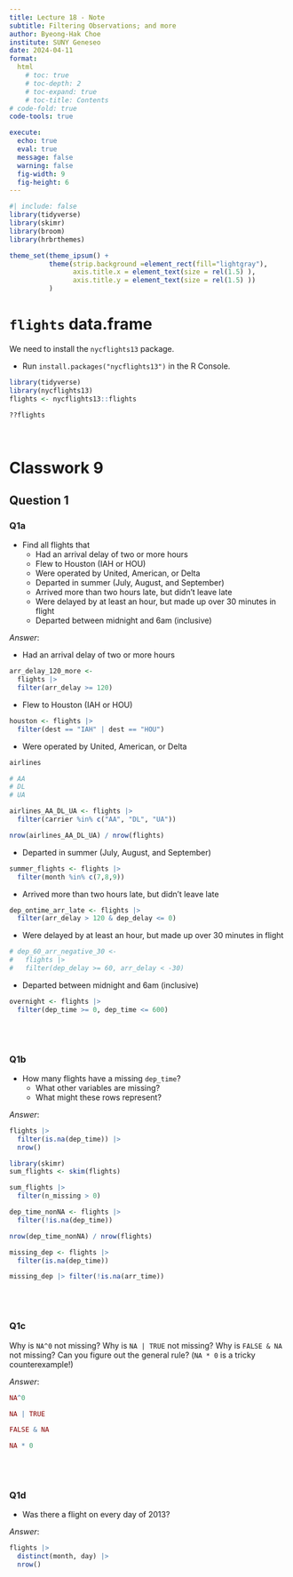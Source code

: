 ```yaml
---
title: Lecture 18 - Note
subtitle: Filtering Observations; and more
author: Byeong-Hak Choe
institute: SUNY Geneseo
date: 2024-04-11
format: 
  html
    # toc: true
    # toc-depth: 2
    # toc-expand: true
    # toc-title: Contents
# code-fold: true
code-tools: true

execute:
  echo: true
  eval: true
  message: false
  warning: false
  fig-width: 9
  fig-height: 6
---
```

```r
#| include: false
library(tidyverse)
library(skimr)
library(broom)
library(hrbrthemes)

theme_set(theme_ipsum() +
          theme(strip.background =element_rect(fill="lightgray"),
                axis.title.x = element_text(size = rel(1.5) ),
                axis.title.y = element_text(size = rel(1.5) ))
          )

```


# `flights` data.frame
We need to install the `nycflights13` package.

  - Run `install.packages("nycflights13")` in the R Console.


```r
library(tidyverse)
library(nycflights13)
flights <- nycflights13::flights

??flights

```
<br>

# Classwork 9

## Question 1

### Q1a
- Find all flights that
  - Had an arrival delay of two or more hours
  - Flew to Houston (IAH or HOU)
  - Were operated by United, American, or Delta
  - Departed in summer (July, August, and September)
  - Arrived more than two hours late, but didn’t leave late
  - Were delayed by at least an hour, but made up over 30 minutes in flight
  - Departed between midnight and 6am (inclusive)


*Answer*:

  - Had an arrival delay of two or more hours

```r
arr_delay_120_more <- 
  flights |> 
  filter(arr_delay >= 120)
```

  - Flew to Houston (IAH or HOU)

```r
houston <- flights |> 
  filter(dest == "IAH" | dest == "HOU")
```

  - Were operated by United, American, or Delta
```r
airlines

# AA
# DL
# UA
```

```r
airlines_AA_DL_UA <- flights |> 
  filter(carrier %in% c("AA", "DL", "UA"))
```



```r
nrow(airlines_AA_DL_UA) / nrow(flights)
```


  - Departed in summer (July, August, and September)
```r
summer_flights <- flights |> 
  filter(month %in% c(7,8,9))
```

  - Arrived more than two hours late, but didn’t leave late

```r
dep_ontime_arr_late <- flights |> 
  filter(arr_delay > 120 & dep_delay <= 0)
```


  - Were delayed by at least an hour, but made up over 30 minutes in flight
```r
# dep_60_arr_negative_30 <-
#   flights |>
#   filter(dep_delay >= 60, arr_delay < -30)
```

  - Departed between midnight and 6am (inclusive)

```r
overnight <- flights |> 
  filter(dep_time >= 0, dep_time <= 600)
```


<br><br>


### Q1b
- How many flights have a missing `dep_time`? 
  - What other variables are missing? 
  - What might these rows represent?
  
  
*Answer*:

```r
flights |> 
  filter(is.na(dep_time)) |> 
  nrow()
```

```r
library(skimr)
sum_flights <- skim(flights)

sum_flights |> 
  filter(n_missing > 0)
```


```r
dep_time_nonNA <- flights |> 
  filter(!is.na(dep_time))

nrow(dep_time_nonNA) / nrow(flights)
```


```r
missing_dep <- flights |> 
  filter(is.na(dep_time))

missing_dep |> filter(!is.na(arr_time))

```


<br><br>


### Q1c

Why is `NA^0` not missing? Why is `NA | TRUE` not missing? Why is `FALSE & NA` not missing? Can you figure out the general rule? (`NA * 0` is a tricky counterexample!)

*Answer*:

```r
NA^0
```


```r
NA | TRUE
```


```r
FALSE & NA
```

```r
NA * 0
```



<br><br>


### Q1d
- Was there a flight on every day of 2013?

*Answer*:

```r
flights |> 
  distinct(month, day) |> 
  nrow()
```

<br><br>





